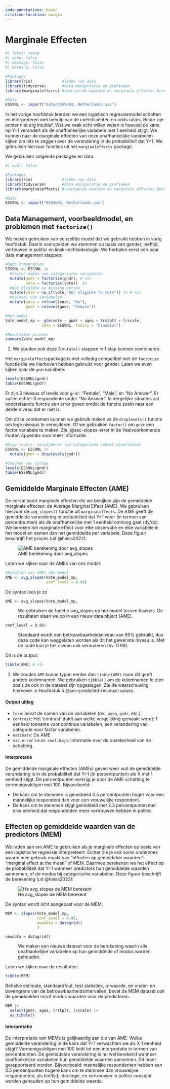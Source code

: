 ```yaml
---
code-annotations: hover
citation-location: margin
---
```


# Marginale Effecten {#sec-marginal-effects}

```r
#| label: setup
#| echo: false
#| message: false
#| warning: false

#Packages
library(rio)             #laden van data
library(tidyverse)       #data manipulatie en grafieken
library(marginaleffects) #voorspelde waarden en marginale effecten berekenen

#Data
ESS9NL <- import("data/ESS9e03, Netherlands.sav")

```

In het vorige hoofdstuk leerden we een logistisch regressiemodel schatten en interpreteren met behulp van de coëeificiënten en odds ratios. Beide zijn echter niet erg intuïtief. Wat we vaak echt willen weten is hoeveel de kans op Y=1 verandert als de onafhankelijke variabele met 1 eenheid stijgt. We kunnen naar de marginale effecten van onze onafhankelijke variabelen kijken om iets te zeggen over de verandering in de *probabiliteit* dat Y=1. We gebruiken hiervoor functies uit het `marginaleffects` package.

We gebruiken volgende packages en data:

```r
#| eval: false

#Packages
library(rio)             #laden van data
library(tidyverse)       #data manipulatie en grafieken
library(marginaleffects) #voorspelde waarden en marginale effecten berekenen

#Data
ESS9NL <- import("ESS9e03, Netherlands.sav")
```

## Data Management, voorbeeldmodel, en problemen met `factorize()`

We maken gebruiken van eenzelfde model dat we gebruikt hebben in vorig hoofdstuk. Daarin voorspelden we stemmen op basis van gender, leeftijd, vertouwen in politici en linsk-rechtsideologie. We herhalen eerst een paar data management stappen:

```r
#Data Preparation
ESS9NL <- ESS9NL |>
  #Factor maken van categorische variabelen
  mutate(gndr = factorize(gndr), # <1> 
         vote = factorize(vote))  |> 
  #Not Eligible op missing zetten
  mutate(vote = na_if(vote,"Not eligible to vote")) |> # <1> 
  #Relevel van variabelen
  mutate(vote = relevel(vote, "No"), 
         gndr = relevel(gndr, "Female"))

#Het model
Vote_model_mp <- glm(vote ~ gndr + agea + trstplt + lrscale, 
                data = ESS9NL, family = "binomial")

#Resultaten printen
summary(Vote_model_mp)
```

1.  We zouden ook deze 3 `mutate()` stappen in 1 stap kunnen combineren.

Het `marginaleffects`package is niet volledig compatibel met de `factorize` functie die we hierboven hebben gebruikt voor gender. Laten we even kijken naar de `gndr`variabele:

```r
levels(ESS9NL$gndr)
table(ESS9NL$gndr)

```

Er zijn 3 niveaus of levels voor `gndr`: "Female", "Male", en "No Answer". Er vallen echter 0 respondente onder "No Answer". In dergelijke situaties zal onderstaande functie een error geven omdat de functie zoekt naar een derde niveau dat er niet is.

Om dit te voorkomen kunnen we gebruik maken va de `droplevels()` functie om lege niveaus te verwijderen. Of we gebruiken `factor()` om `gndr` een factor variabele te maken. Zie. @sec-slopes-error in de Veelvoorkomende Fouten Appendix voor meer informatie.

```r
#Drop levels: verwijderen van categorieën zonder observaties
ESS9NL <- ESS9NL |>
  mutate(gndr = droplevels(gndr))

#Checken van syntax
levels(ESS9NL$gndr)
table(ESS9NL$gndr)
```

## Gemiddelde Marginale Effecten (AME)

De eerste soort marginale effecten die we bekijken zijn de gemiddelde marginale effecten: de Average Marginal Effect (AME). We gebruiken hiervoor de `avg_slopes()` functie uit `marginaleffects`. De AME geeft de gemiddelde verandering in probabiliteit dat Y=1 weer (in termen van percentpunten) als de onafhankelijke met 1 eenheid omhoog gaat (dy/dx). We bereken het marginale effect voor elke observatie en elke variabele in het model en nemen dan het gemiddelde per variabele. Deze figuur beschrijft het proces (uit @heiss2022):

![AME berekening door avg_slopes](figures/flow-ame.png)

Laten we kijken naar de AMEs van ons model:

```r
#Schatten van AMEs obv model
AME <- avg_slopes(Vote_model_mp,
                  conf_level = 0.95)

```

De syntax lees je zo

`AME <- avg_slopes(Vote_model_mp,`

:   We gebruiken de functie avg_slopes op het model tussen haakjes. De resultaten slaan we op in een nieuw data object (AME).

`conf_level = 0.95)`

:   Standaard wordt een betrouwbaarheidsniveau van 95% gebruikt, dus deze code kan weggelaten worden als dit het gewenste niveau is. Met de code kun je het niveau ook veranderen (bv. 0.99).

Dit is de output:

```r
tibble(AME) # <1> 
```

1.  We zouden `AME` kunne typen eerder dan `tibble(AME)` maar dit geeft andere kolomnamen. We gebruiken `tibble()` om de kolomnamen te zien zoals ze ook in de dataset zijn opgeslagen. Zie de waarschuwing hiervover in Hoofdstuk 5 @sec-predicted-residual-values.

::: callout-note
#### Output uitleg

-   `term`: bevat de namen van de variabelen (bv., `agea`, `gndr`, etc.).
-   `contrast`: Het 'contrast' duidt aan welke vergelijking gemaakt wordt: 1 eenheid toename voor continue variabelen, een verandering van categorie voor factor variabelen.
-   `estimate`: De AME
-   `std.error` t.e.m. `conf.high`: Informatie over de onzekerheid van de schatting.
:::

::: callout-warning
#### Interpretatie

De gemiddelde marginale effecten (AMEs) geven weer wat de gemiddelde verandering is in de probabiliteit dat Y=1 (in percentpunten) als X met 1 eenheid stijgt. De percentpunten verkrijg je door de AME schatting te vermenigvuldigen met 100. Bijvoorbeeld:

-   De kans om te stemmen is gemiddeld 0.5 percentpunten hoger voor een mannelijke respondent dan voor een vrouwelijke respondent.
-   De kans om te stemmen stijgt gemiddeld met 2.3 percentpunten met elke eenheid dat respondenten meer vertrouwen hebben in politici.
:::

## Effecten op gemiddelde waarden van de predictors (MEM)

We raden aan om AME te gebruiken als je marginale effecten op basis van een logistische regressie interpreteert. Echter zie je ook soms onderzoek waarin men gebruik maakt van "effecten op gemiddelde waarden": "marginal effect at the mean" of MEM. Daarmee berekenen we het effect op de probabiliteit dat Y=1 wanneer predictors hun gemiddelde waarden aannemen, of de modus bij categorische variabelen. Deze figuur beschrijft de berekening (uit @heiss2022):

![He avg_slopes de MEM berekent](figures/flow-mem.png)

De syntax wordt licht aangepast voor de MEM;

```r
MEM <- slopes(Vote_model_mp, 
              conf_level = 0.95,
              newdata = datagrid()
              )
```

`newdata = datagrid()`

:   We maken een nieuwe dataset voor de berekening waarin alle onafhankelijke variabelen op hun gemiddelde of modus worden gehouden.

Laten we kijken naar de resultaten:

```r
tibble(MEM)
```

Behalve estimate, standaardfout, test statistiek, p-waarde, en onder- en bovengrens van de betrouwbaarheidsintervallen, bevat de MEM dataset ook de gemiddelden en/of modus waarden voor de predictoren.

```r
MEM |> 
  select(gndr, agea, trstplt, lrscale) |> 
  as_tibble()
```

::: callout-warning
#### Interpretatie

De interpretatie van MEMs is gelijkaardig aan die van AME: Welke gemiddelde verandering in de kans dat Y=1 verwachten we als X 1 eenheid stijgt? Vermenigvuldigen met 100 leidt tot een interpretatie in termen van percentpunten. De gemiddelde verandering is nu wel berekend wanneer onafhankelijke variabelen hun gemiddelde waarden aannemen. Dit moet gerapporteerd worden. Bijvoorbeeld: mannelijke respondenten hebben een 0.5 percentpunten hogere kans om te stemmen dan vrouwelijke respondenten, als leeftijd, ideologie, en vertrouwen in politici constant worden gehouden op hun gemiddelde waarde.
:::
